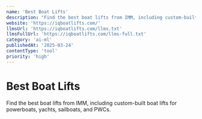 ```yaml
---
name: 'Best Boat Lifts'
description: "Find the best boat lifts from IMM, including custom-built boat lifts for powerboats, yachts, sailboats, and PWCs."
website: 'https://iqboatlifts.com/'
llmsUrl: 'https://iqboatlifts.com/llms.txt'
llmsFullUrl: 'https://iqboatlifts.com/llms-full.txt'
category: 'ai-ml'
publishedAt: '2025-03-24'
contentType: 'tool'
priority: 'high'
---
```


# Best Boat Lifts

Find the best boat lifts from IMM, including custom-built boat lifts for powerboats, yachts, sailboats, and PWCs.
